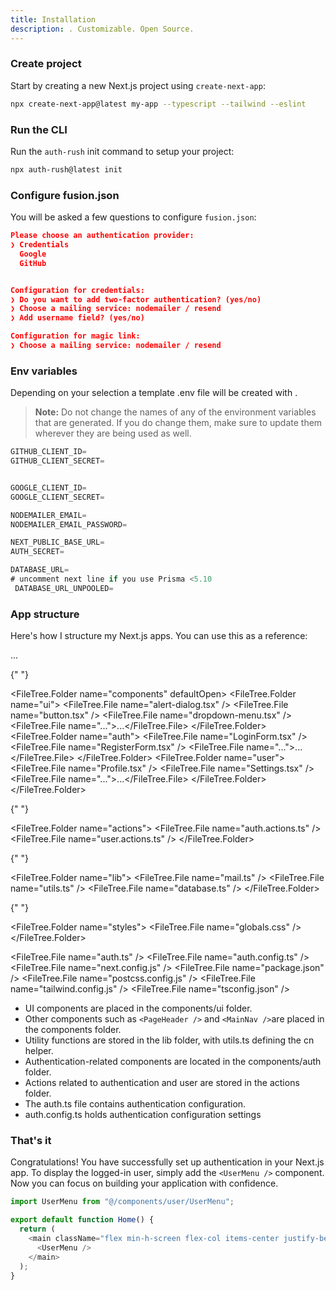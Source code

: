 ```yaml
---
title: Installation
description: . Customizable. Open Source.
---
```



<Steps>

### Create project

Start by creating a new Next.js project using `create-next-app`:

```bash
npx create-next-app@latest my-app --typescript --tailwind --eslint
```

### Run the CLI

Run the `auth-rush` init command to setup your project:

```bash
npx auth-rush@latest init
```

### Configure fusion.json

You will be asked a few questions to configure `fusion.json`:

```json showLineNumbers
Please choose an authentication provider:
❯ Credentials
  Google
  GitHub


Configuration for credentials:
❯ Do you want to add two-factor authentication? (yes/no)
❯ Choose a mailing service: nodemailer / resend
❯ Add username field? (yes/no)

Configuration for magic link:
❯ Choose a mailing service: nodemailer / resend
```

### Env variables

Depending on your selection a template .env file will be created with .

> **Note:** Do not change the names of any of the environment variables that are generated. If you do change them, make sure to update them wherever they are being used as well.

```js showLineNumbers
GITHUB_CLIENT_ID=
GITHUB_CLIENT_SECRET=


GOOGLE_CLIENT_ID=
GOOGLE_CLIENT_SECRET=

NODEMAILER_EMAIL=
NODEMAILER_EMAIL_PASSWORD=

NEXT_PUBLIC_BASE_URL=
AUTH_SECRET=

DATABASE_URL=
# uncomment next line if you use Prisma <5.10
 DATABASE_URL_UNPOOLED=

```

### App structure

Here's how I structure my Next.js apps. You can use this as a reference:


<FileTree>
  <FileTree.Folder name="app" defaultOpen>
    <FileTree.File name="layout.tsx" />
    <FileTree.File name="page.tsx" />
    <FileTree.Folder name="(auth)">
      <FileTree.File name="login.tsx" />
      <FileTree.File name="register.tsx" />
      <FileTree.File name="...">...</FileTree.File>
    </FileTree.Folder>
  </FileTree.Folder>

{" "}

<FileTree.Folder name="components" defaultOpen>
  <FileTree.Folder name="ui">
    <FileTree.File name="alert-dialog.tsx" />
    <FileTree.File name="button.tsx" />
    <FileTree.File name="dropdown-menu.tsx" />
    <FileTree.File name="...">...</FileTree.File>
  </FileTree.Folder>
  <FileTree.Folder name="auth">
    <FileTree.File name="LoginForm.tsx" />
    <FileTree.File name="RegisterForm.tsx" />
    <FileTree.File name="...">...</FileTree.File>
  </FileTree.Folder>
  <FileTree.Folder name="user">
    <FileTree.File name="Profile.tsx" />
    <FileTree.File name="Settings.tsx" />
    <FileTree.File name="...">...</FileTree.File>
  </FileTree.Folder>
</FileTree.Folder>

{" "}

<FileTree.Folder name="actions">
  <FileTree.File name="auth.actions.ts" />
  <FileTree.File name="user.actions.ts" />
</FileTree.Folder>

{" "}

<FileTree.Folder name="lib">
  <FileTree.File name="mail.ts" />
  <FileTree.File name="utils.ts" />
  <FileTree.File name="database.ts" />
</FileTree.Folder>

{" "}

<FileTree.Folder name="styles">
  <FileTree.File name="globals.css" />
</FileTree.Folder>

  <FileTree.File name="auth.ts" />
  <FileTree.File name="auth.config.ts" />
  <FileTree.File name="next.config.js" />
  <FileTree.File name="package.json" />
  <FileTree.File name="postcss.config.js" />
  <FileTree.File name="tailwind.config.js" />
  <FileTree.File name="tsconfig.json" />
</FileTree>

- UI components are placed in the components/ui folder.
- Other components such as `<PageHeader />` and `<MainNav />`are placed in the components folder.
- Utility functions are stored in the lib folder, with utils.ts defining the cn helper.
- Authentication-related components are located in the components/auth folder.
- Actions related to authentication and user are stored in the actions folder.
- The auth.ts file contains authentication configuration.
- auth.config.ts holds authentication configuration settings

### That's it

Congratulations! You have successfully set up authentication in your Next.js app. To display the logged-in user, simply add the `<UserMenu />` component. Now you can focus on building your application with confidence.

```js showLineNumbers
import UserMenu from "@/components/user/UserMenu";

export default function Home() {
  return (
    <main className="flex min-h-screen flex-col items-center justify-between p-24">
      <UserMenu />
    </main>
  );
}
```

</Steps>
